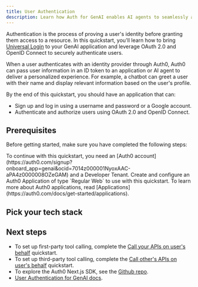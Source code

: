 ```yaml
---
title: User Authentication
description: Learn how Auth for GenAI enables AI agents to seamlessly authenticate users.
---
```



Authentication is the process of proving a user's identity before granting them access to a resource. In this quickstart, you'll learn how to bring [Universal Login](https://auth0.com/docs/authenticate/login/auth0-universal-login) to your GenAI application and leverage OAuth 2.0 and OpenID Connect to securely authenticate users.

When a user authenticates with an identity provider through Auth0, Auth0 can pass user information in an ID token to an application or AI agent to deliver a personalized experience. For example, a chatbot can greet a user with their name and display relevant information based on the user's profile.

By the end of this quickstart, you should have an application that can:

- Sign up and log in using a username and password or a Google account.
- Authenticate and authorize users using OAuth 2.0 and OpenID Connect.

## Prerequisites

Before getting started, make sure you have completed the following steps:

<Steps>
  <Step title="Create an Auth0 Account and a Dev Tenant">
  To continue with this quickstart, you need an [Auth0 account](https://auth0.com/signup?onboard_app=genai&ocid=7014z000001NyoxAAC-aPA4z0000008OZeGAM) and a Developer Tenant.
  </Step>
  <Step title="Create Application">
    Create and configure an Auth0 Application of type `Regular Web` to use with this quickstart.
    To learn more about Auth0 applications, read [Applications](https://auth0.com/docs/get-started/applications).
  </Step>
</Steps>

## Pick your tech stack

<Tabs>
  <Tab
    title="Next.js"
    icon="https://mintlify-assets.b-cdn.net/auth0/next-js.svg"
  >
    <VercelUserAuthentication />
  </Tab>
  <Tab
    title="FastAPI"
    icon="https://mintlify-assets.b-cdn.net/auth0/FastAPI.svg"
  >
    <FastApiUserAuthentication />
  </Tab>
</Tabs>

## Next steps

- To set up first-party tool calling, complete the [Call your APIs on user's behalf](../get-started/call-your-apis-on-users-behalf) quickstart.
- To set up third-party tool calling, complete the [Call other's APIs on user's behalf](../get-started/call-others-apis-on-users-behalf) quickstart.
- To explore the Auth0 Next.js SDK, see the [Github repo](https://github.com/auth0/nextjs-auth0).
- [User Authentication for GenAI docs](/ai/docs/intro/user-authentication).
